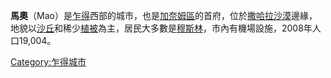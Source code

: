 {{Infobox settlement 
<!--See the Table at Infobox Settlement for all fields and descriptions of usage--> 
<!-- Basic info ----------------> |official_name = 馬奧
|other_name = 
|native_name =   <!-- for cities whose native name is not in English --> 
|nickname = 
|settlement_type = <!--For Town or Village (Leave blank for the default City)--> 
|motto = 
<!-- images and maps -----------> 
|image_skyline = 
|imagesize = 
|image_caption = 
|image_flag = 
|flag_size = 
|image_seal = 
|seal_size = 
|image_shield = 
|shield_size = 
|image_blank_emblem = 
|blank_emblem_type = 
|blank_emblem_size = 
|image_map = 
|mapsize = 
|map_caption = 
|image_map1 = 
|mapsize1 = 
|map_caption1 = 
|image_dot_map = 
|dot_mapsize = 
|dot_map_caption = 
|dot_x = 
|dot_y = 
|pushpin_map = Chad <!-- the name of a location map as per http://en.wikipedia.org/wiki/Template:Location_map --> 
|pushpin_mapsize=300
|pushpin_label_position =bottom 
|pushpin_map_caption = 
<!-- Location ------------------> 
|coordinates_display = inline,title
|coordinates_region = TD
|subdivision_type = 國家
|subdivision_name = {{flag|Chad}} 
|subdivision_type1 = 區
|subdivision_name1 = [[加奈姆區|加奈姆區]]
|subdivision_type2 = 
|subdivision_name2 = 
|subdivision_type3 = 
|subdivision_name3 = 
|subdivision_type4 = 
|subdivision_name4 = 
<!-- Politics -----------------> 
|government_footnotes = 
|government_type = 
|leader_title = 
|leader_name = 
|leader_title1 = 
<!-- for places with, say, both a mayor and a city manager --> 
|leader_name1 = 
|leader_title2 = 
|leader_name2 = 
|leader_title3 = 
|leader_name3 = 
|leader_title4 = 
|leader_name4 = 
|established_title = 
<!-- Settled --> 
|established_date = 
|established_title2 = 
<!-- Incorporated (town) --> 
|established_date2 = 
|established_title3 = 
<!-- Incorporated (city) --> 
|established_date3 = 
<!-- Area ---------------------> 
|area_magnitude = 
|unit_pref =Imperial 
<!--Enter: Imperial, if Imperial (metric) is desired--> 
|area_footnotes = 
|area_total_km2 = 
<!-- ALL fields dealing with a measurements are subject to automatic unit conversion--> 
|area_land_km2 =  <!--See table @ Template:Infobox Settlement for details on automatic unit conversion--> 
|area_water_km2 = 
|area_total_sq_mi = 
|area_land_sq_mi = 
|area_water_sq_mi = 
|area_water_percent = 
|area_urban_km2 = 
|area_urban_sq_mi = 
|area_metro_km2 = 
|area_metro_sq_mi = 
|area_blank1_title = 
|area_blank1_km2 = 
|area_blank1_sq_mi = 
<!-- Population -----------------------> 
|population_as_of = 2008
|population_footnotes = 
|population_note = 
|population_total = 19 004
|population_density_km2 = 
|population_density_sq_mi = 
|population_metro = 
|population_density_metro_km2 = 
|population_density_metro_sq_mi = 
|population_urban = 
|population_density_urban_km2 = 
|population_density_urban_sq_mi = 
|population_blank1_title =Ethnicities 
|population_blank1 = 
|population_blank2_title =Religions 
|population_blank2 = 
|population_density_blank1_km2 = 
|population_density_blank1_sq_mi = 
<!-- General information ---------------> 
|timezone = +1 
|utc_offset = 
|timezone_DST = 
|utc_offset_DST = 
|latd= 14|latm= 7|lats=10 |latNS=N 
|longd= 15|longm= 18|longs= 48|longEW=E 
|elevation_footnotes = 
<!--for references: use <ref> </ref> tags--> 
|elevation_m = 
|elevation_ft = 
<!-- Area/postal codes & others --------> 
|postal_code_type = 
<!-- enter ZIP code, Postcode, Post code, Postal code... --> 
|postal_code = 
|area_code = 
|blank_name = 
|blank_info = 
|blank1_name = 
|blank1_info = 
|website = 
|footnotes = }}

'''馬奧'''（Mao）是[[乍得|乍得]]西部的城市，也是[[加奈姆區|加奈姆區]]的首府，位於[[撒哈拉沙漠|撒哈拉沙漠]]邊緣，地貌以[[沙丘|沙丘]]和稀少[[植被|植被]]為主，居民大多數是[[穆斯林|穆斯林]]，市內有機場設施，2008年人口19,004。

[[Category:乍得城市|Category:乍得城市]]
